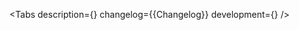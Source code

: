 

<Meta of={Stories} />

<ComponentHeader name='Input' children='Дает возможность указать значение с помощью клавиатуры.' />

<Tabs
    description={<Description />}
    changelog={<Markdown>{Changelog}</Markdown>}
    development={<Development />}
/>
